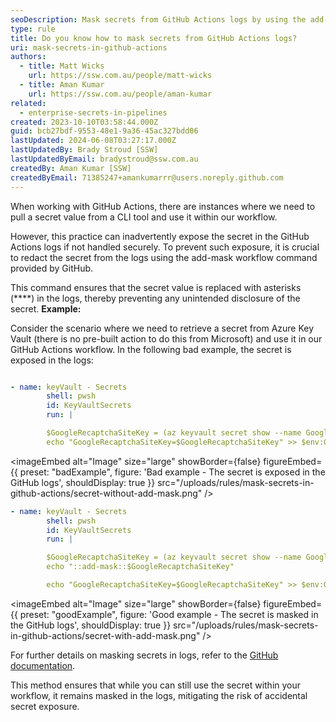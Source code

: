 ```yaml
---
seoDescription: Mask secrets from GitHub Actions logs by using the add-mask workflow command to prevent accidental exposure.
type: rule
title: Do you know how to mask secrets from GitHub Actions logs?
uri: mask-secrets-in-github-actions
authors:
  - title: Matt Wicks
    url: https://ssw.com.au/people/matt-wicks
  - title: Aman Kumar
    url: https://ssw.com.au/people/aman-kumar
related:
  - enterprise-secrets-in-pipelines
created: 2023-10-10T03:58:44.000Z
guid: bcb27bdf-9553-48e1-9a36-45ac327bdd06
lastUpdated: 2024-06-08T03:27:17.000Z
lastUpdatedBy: Brady Stroud [SSW]
lastUpdatedByEmail: bradystroud@ssw.com.au
createdBy: Aman Kumar [SSW]
createdByEmail: 71385247+amankumarrr@users.noreply.github.com
---
```


When working with GitHub Actions, there are instances where we need to pull a secret value from a CLI tool and use it within our workflow.

However, this practice can inadvertently expose the secret in the GitHub Actions logs if not handled securely. To prevent such exposure, it is crucial to redact the secret from the logs using the add-mask workflow command provided by GitHub.

This command ensures that the secret value is replaced with asterisks (\*\*\*\*) in the logs, thereby preventing any unintended disclosure of the secret.
**Example:**

Consider the scenario where we need to retrieve a secret from Azure Key Vault (there is no pre-built action to do this from Microsoft) and use it in our GitHub Actions workflow. In the following bad example, the secret is exposed in the logs:

```yaml

- name: keyVault - Secrets
        shell: pwsh
        id: KeyVaultSecrets
        run: |

        $GoogleRecaptchaSiteKey = (az keyvault secret show --name Google-Recaptcha-Site-KEY --vault-name ${{ env.KEY_VAULT}} --query value -o tsv)
        echo "GoogleRecaptchaSiteKey=$GoogleRecaptchaSiteKey" >> $env:GITHUB_OUTPUT

```

<imageEmbed
  alt="Image"
  size="large"
  showBorder={false}
  figureEmbed={{
    preset: "badExample",
    figure: 'Bad example - The secret is exposed in the GitHub logs',
    shouldDisplay: true
  }}
  src="/uploads/rules/mask-secrets-in-github-actions/secret-without-add-mask.png"
/>

```yaml
- name: keyVault - Secrets
        shell: pwsh
        id: KeyVaultSecrets
        run: |

        $GoogleRecaptchaSiteKey = (az keyvault secret show --name Google-Recaptcha-Site-KEY --vault-name ${{ env.KEY_VAULT}} --query value -o tsv)
        echo "::add-mask::$GoogleRecaptchaSiteKey"

        echo "GoogleRecaptchaSiteKey=$GoogleRecaptchaSiteKey" >> $env:GITHUB_OUTPUT

```

<imageEmbed
  alt="Image"
  size="large"
  showBorder={false}
  figureEmbed={{
    preset: "goodExample",
    figure: 'Good example - The secret is masked in the GitHub logs',
    shouldDisplay: true
  }}
  src="/uploads/rules/mask-secrets-in-github-actions/secret-with-add-mask.png"
/>

For further details on masking secrets in logs, refer to the [GitHub documentation](https://docs.github.com/en/actions/using-workflows/workflow-commands-for-github-actions#masking-a-value-in-a-log).

This method ensures that while you can still use the secret within your workflow, it remains masked in the logs, mitigating the risk of accidental secret exposure.
